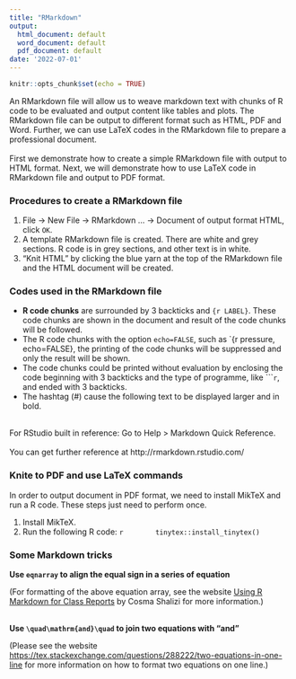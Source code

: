 ```yaml
---
title: "RMarkdown"
output:
  html_document: default
  word_document: default
  pdf_document: default
date: '2022-07-01'
---
```


```r
knitr::opts_chunk$set(echo = TRUE)
```

An RMarkdown file will allow us to weave markdown text with chunks of R code to be evaluated and output content like tables and plots. The RMarkdown file can be output to different format such as HTML, PDF and Word. Further, we can use LaTeX codes in the RMarkdown file to prepare a professional document.  
<br />
First we demonstrate how to create a simple RMarkdown file with output to HTML format. Next, we will demonstrate how to use LaTeX code in RMarkdown file and output to PDF format.  



### Procedures to create a RMarkdown file  

1. File -> New File -> RMarkdown ... -> Document of output format HTML, click `OK`.
2. A template RMarkdown file is created. There are white and grey sections. R code is in grey sections, and other text is in white.
3. "Knit HTML" by clicking the blue yarn at the top of the RMarkdown file and the HTML document will be created.


### Codes used in the RMarkdown file
*   **R code chunks** are surrounded by 3 backticks and `{r LABEL}`. These code chunks are shown in the document and result of the code chunks will be followed.
*   The R code chunks with the option `echo=FALSE`, such as `{r pressure, echo=FALSE}, the printing of the code chunks will be suppressed and only the result will be shown.
*   The code chunks could be printed without evaluation by enclosing the code beginning with 3 backticks and the type of programme, like ````r`, and ended with 3 backticks.
*   The hashtag (#) cause the following text to be displayed larger and in bold.  

<br />
For RStudio built in reference: Go to Help > Markdown Quick Reference.  
<br />
You can get further reference at http://rmarkdown.rstudio.com/

### Knite to PDF and use LaTeX commands
In order to output document in PDF format, we need to install MikTeX and run a R code. These steps just need to perform once.

1.  Install MikTeX.
2.  Run the following R code:
    ```r
       tinytex::install_tinytex()
    ```

### Some Markdown tricks

**Use `eqnarray` to align the equal sign in a series of equation**

\begin{eqnarray}
{\hat{u}_{i}}^2 &=&(Y_i-\hat{Y}_{i})^2 =(Y_i-\hat{\beta}_{1}-\hat{\beta}_{2}X_i)^2 \\

&=& Y_i^2+\hat{\beta}_{1}^2+\hat{\beta}_{2}^2X_i^2-2\hat{\beta}_{1}Y_i-2\hat{\beta}_{2}X_iY_i+2\hat{\beta}_{1}\hat{\beta}_{2}X_i \\
\end{eqnarray}

(For formatting of the above equation array, see the website [Using R Markdown for Class Reports][Eqnarray] by Cosma Shalizi for more information.)  
<br />

**Use `\quad\mathrm{and}\quad` to join two equations with "and"**

\begin{equation}
\frac{\partial{RSS}}{\partial{\hat{\beta}_{1}}}=0
\quad\mathrm{and}\quad
\frac{\partial{RSS}}{\partial{\hat{\beta}_{2}}}=0
\end{equation}

(Please see the website [https://tex.stackexchange.com/questions/288222/two-equations-in-one-line][2equations] for more information on how to format two equations on one line.)







[Eqnarray]: https://www.stat.cmu.edu/~cshalizi/rmarkdown/
[2equations]: https://tex.stackexchange.com/questions/288222/two-equations-in-one-line

    
 


